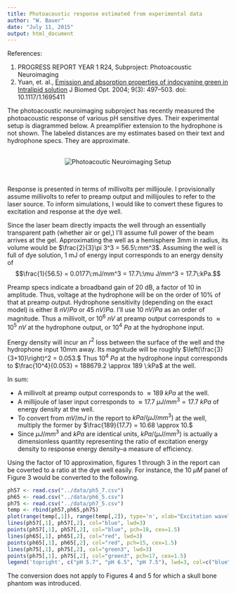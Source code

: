 ```yaml
---
title: Photoacoustic response estimated from experimental data
author: "W. Bauer"
date: "July 11, 2015"
output: html_document
---
```


References: 

1. PROGRESS REPORT YEAR 1 R24, Subproject: Photoacoustic Neuroimaging
2. Yuan, et. al., [Emission and absorption properties of indocyanine green in
Intralipid solution](http://www.ncbi.nlm.nih.gov/pmc/articles/PMC1533769/) J Biomed Opt. 2004; 9(3): 497–503. doi:  10.1117/1.1695411

The photoacoustic neuroimaging subproject has recently measured the photoacoustic response of various pH sensitive dyes. Their experimental setup is diagrammed below. A preamplifier extension to the hydrophone is not shown. The labeled distances are my estimates based on their text and hydrophone specs. They are approximate.

<center><br/>
![Photoacoutic Neuroimaging Setup](../images/photoacoustic.png)</center></br>

Response is presented in terms of millivolts per millijoule. I provisionally assume millivolts to refer to preamp output and millijoules to refer to the laser source. To inform simulations, I would like to convert these figures to excitation and response at the dye well.

Since the laser beam directly impacts the well through an essentially transparent path (whether air or gel,) I'll assume full power of the beam arrives at the gel. Approximating the well as a hemisphere 3mm in radius, its volume would be $\frac{2}{3}\pi 3^3 = 56.5\:mm^3$. Assuming the well is full of dye solution, 1 mJ of energy input corresponds to an energy density of $$\frac{1}{56.5} = 0.0177\:mJ/mm^3 = 17.7\:\mu J/mm^3 = 17.7\:kPa.$$

Preamp specs indicate a broadband gain of 20 dB, a factor of 10 in amplitude. Thus, voltage at the hydrophone will be on the order of 10% of that at preamp output. Hydrophone sensitivity (depending on the exact model) is either $8\:nV/Pa$ or $45\:nV/Pa.$ I'll use $10\:nV/Pa$ as an order of magnitude. Thus a millivolt, or $10^6\:nV$ at preamp output corresponds to $\approx 10^5\:nV$ at the hydrophone output, or $10^4\:Pa$ at the hydrophone input.

Energy density will incur an $r^2$ loss between the surface of the well and the hydrophone input 10mm away. Its magnitude will be roughly $\left(\frac{3}{3+10}\right)^2 = 0.053.$ Thus $10^4\:Pa$ at the hydrophone input corresponds to $\frac{10^4}{0.053} = 188679.2 \approx 189 \:kPa$ at the well.

In sum:

* A millivolt at preamp output corresponds to $\approx 189\:kPa$ at the well.
* A millijoule of laser input corresponds to $\approx 17.7\:\mu J/mm^3 = 17.7\:kPa$ of energy density at the well.
* To convert from $mV/mJ$ in the report to $kPa/(\mu J/mm^3)$ at the well, multiply the former by $\frac{189}{17.7} = 10.68 \approx 10.$
* Since $\mu J/mm^3$ and $kPa$ are identical units, $kPa/(\mu J/mm^3)$ is actually a dimensionless quantity representing the ratio of excitation energy density to response energy density--a measure of efficiency.

Using the factor of 10 approximation, figures 1 through 3 in the report can be coverted to a ratio at the dye well easily. For instance, the 10 $\mu M$ panel of Figure 3 would be converted to the following.

```r
ph57 <- read.csv("../data/ph5_7.csv")
ph65 <- read.csv("../data/ph6_5.csv")
ph75 <- read.csv("../data/ph7_5.csv")
temp <- rbind(ph57,ph65,ph75)
plot(range(temp[,1]), range(temp[,2]), type='n', xlab="Excitation wavelength (nm)", ylab="Energy density ratio:  response / incident", main=expression(paste("10 ", mu, "M ICG (Response at Varying pH")))
lines(ph57[,1], ph57[,2], col="blue", lwd=3)
points(ph57[,1], ph57[,2], col="blue", pch=18, cex=1.5)
lines(ph65[,1], ph65[,2], col="red", lwd=3)
points(ph65[,1], ph65[,2], col="red", pch=15, cex=1.5)
lines(ph75[,1], ph75[,2], col="green3", lwd=3)
points(ph75[,1], ph75[,2], col="green3", pch=17, cex=1.5)
legend('topright', c("pH 5.7", "pH 6.5", "pH 7.5"), lwd=3, col=c("blue", "red", "green3"), pch=c(18,15,17), cex=1.5)
```

The conversion does not apply to Figures 4 and 5 for which a skull bone phantom was introduced. 